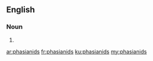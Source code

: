 ==English==

===Noun===
{{head|en|plural}}

# {{plural of|phasianid|lang=en}}

[[ar:phasianids]]
[[fr:phasianids]]
[[ku:phasianids]]
[[my:phasianids]]